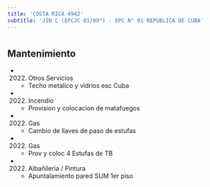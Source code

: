 ```yaml
---
title: 'COSTA RICA 4942'
subtitle: 'JIN C (EPCJC 01/09°) - EPC N° 01 REPUBLICA DE CUBA'
---
```


#


## Mantenimiento

*  (2022) Otros Servicios 
    + Techo metalico y vidrios esc Cuba

*  (2022) Incendio 
    + Provision y colocacion de matafuegos

*  (2022) Gas 
    + Cambio de llaves de paso de estufas

*  (2022) Gas 
    + Prov y coloc  4 Estufas de TB

*  (2022) Albañileria / Pintura 
    + Apuntalamiento pared SUM 1er piso



